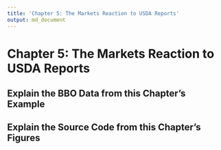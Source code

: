```yaml
---
title: 'Chapter 5: The Markets Reaction to USDA Reports'
output: md_document
---
```

# Chapter 5: The Markets Reaction to USDA Reports

## Explain the BBO Data from this Chapter's Example

## Explain the Source Code from this Chapter's Figures

